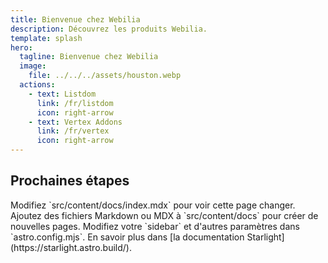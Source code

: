 ```yaml
---
title: Bienvenue chez Webilia
description: Découvrez les produits Webilia.
template: splash
hero:
  tagline: Bienvenue chez Webilia
  image:
    file: ../../../assets/houston.webp
  actions:
    - text: Listdom
      link: /fr/listdom
      icon: right-arrow
    - text: Vertex Addons
      link: /fr/vertex
      icon: right-arrow
---
```



## Prochaines étapes

<CardGrid stagger>
        <Card title="Mettre à jour le contenu" icon="pencil">
                Modifiez `src/content/docs/index.mdx` pour voir cette page changer.
        </Card>
        <Card title="Ajouter du nouveau contenu" icon="add-document">
                Ajoutez des fichiers Markdown ou MDX à `src/content/docs` pour créer de nouvelles pages.
        </Card>
        <Card title="Configurer votre site" icon="setting">
                Modifiez votre `sidebar` et d'autres paramètres dans `astro.config.mjs`.
        </Card>
        <Card title="Lire la documentation" icon="open-book">
                En savoir plus dans [la documentation Starlight](https://starlight.astro.build/).
        </Card>
</CardGrid>
